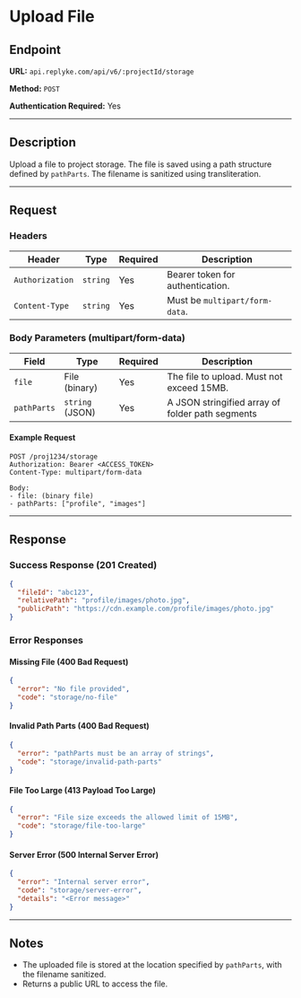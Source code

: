 # Upload File

## Endpoint

**URL:** `api.replyke.com/api/v6/:projectId/storage`

**Method:** `POST`

**Authentication Required:** Yes

---

## Description

Upload a file to project storage. The file is saved using a path structure defined by `pathParts`. The filename is sanitized using transliteration.

---

## Request

### Headers

| Header          | Type     | Required | Description                      |
| --------------- | -------- | -------- | -------------------------------- |
| `Authorization` | `string` | Yes      | Bearer token for authentication. |
| `Content-Type`  | `string` | Yes      | Must be `multipart/form-data`.   |

### Body Parameters (multipart/form-data)

| Field       | Type            | Required | Description                                      |
| ----------- | --------------- | -------- | ------------------------------------------------ |
| `file`      | File (binary)   | Yes      | The file to upload. Must not exceed 15MB.        |
| `pathParts` | `string` (JSON) | Yes      | A JSON stringified array of folder path segments |

#### Example Request

```http
POST /proj1234/storage
Authorization: Bearer <ACCESS_TOKEN>
Content-Type: multipart/form-data

Body:
- file: (binary file)
- pathParts: ["profile", "images"]
```

---

## Response

### Success Response (201 Created)

```json
{
  "fileId": "abc123",
  "relativePath": "profile/images/photo.jpg",
  "publicPath": "https://cdn.example.com/profile/images/photo.jpg"
}
```

### Error Responses

#### Missing File (400 Bad Request)

```json
{
  "error": "No file provided",
  "code": "storage/no-file"
}
```

#### Invalid Path Parts (400 Bad Request)

```json
{
  "error": "pathParts must be an array of strings",
  "code": "storage/invalid-path-parts"
}
```

#### File Too Large (413 Payload Too Large)

```json
{
  "error": "File size exceeds the allowed limit of 15MB",
  "code": "storage/file-too-large"
}
```

#### Server Error (500 Internal Server Error)

```json
{
  "error": "Internal server error",
  "code": "storage/server-error",
  "details": "<Error message>"
}
```

---

## Notes

- The uploaded file is stored at the location specified by `pathParts`, with the filename sanitized.
- Returns a public URL to access the file.
